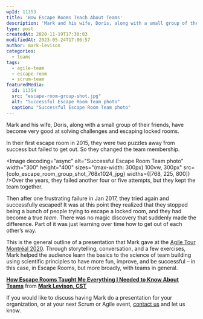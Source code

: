 ```yaml
---
wpId: 11353
title: 'How Escape Rooms Teach About Teams'
description: 'Mark and his wife, Doris, along with a small group of their friends, have become very good at solving challenges and escaping locked rooms. In their first escape room in 2015, they were two puzzles away from success but failed to get out. So they changed the team membership. Over the years, they failed another ...'
type: post
createdAt: 2020-11-19T17:30:03
modifiedAt: 2023-05-24T17:06:57
author: mark-levison
categories:
  - teams
tags:
  - agile-team
  - escape-room
  - scrum-team
featuredMedia:
  id: 11354
  src: "escape-room-group-shot.jpg"
  alt: "Successful Escape Room Team photo"
  caption: "Successful Escape Room Team photo"
---
```





Mark and his wife, Doris, along with a small group of their friends, have become very good at solving challenges and escaping locked rooms.

In their first escape room in 2015, they were two puzzles away from success but failed to get out. So they changed the team membership.

<Image decoding="async" alt="Successful Escape Room Team photo" width="300" height="400" sizes="(max-width: 300px) 100vw, 300px" src={colo_escape_room_group_shot_768x1024_jpg} widths={[768, 225, 800]} />Over the years, they failed another four or five attempts, but they kept the team together.

Then after one frustrating failure in Jan 2017, they tried again and successfully escaped! It was at this point they realized that they stopped being a bunch of people trying to escape a locked room, and they had become a true _team_. There was no magic discovery that suddenly made the difference. Part of it was just learning over time how to get out of each other’s way.

This is the general outline of a presentation that Mark gave at the [Agile Tour Montréal 2020](https://www.agiletourmontreal.com/). Through storytelling, conversation, and a few exercises, Mark helped the audience learn the basics to the science of team building using scientific principles to have more fun, improve, and be successful – in this case, in Escape Rooms, but more broadly, with teams in general.

**[How Escape Rooms Taught Me Everything I Needed to Know About Teams](//www.slideshare.net/mlevison/how-escape-rooms-taught-me-everything-i-needed-to-know-about-teams "How Escape Rooms Taught Me Everything I Needed to Know About Teams")** from **[Mark Levison, CST](https://www.slideshare.net/mlevison)**

If you would like to discuss having Mark do a presentation for your organization, or at your next Scrum or Agile event, [contact us](/contact-us) and let us know.